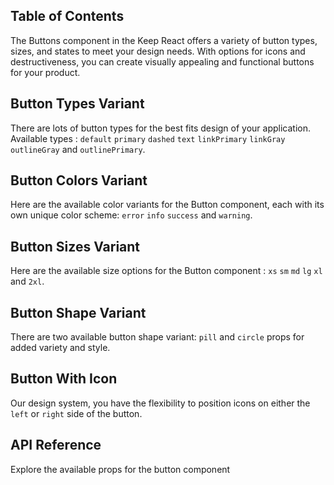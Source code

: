 
## Table of Contents

The Buttons component in the Keep React offers a variety of button types, sizes, and states to meet your design needs. With options for icons and destructiveness, you can create visually appealing and functional buttons for your product.

## Button Types Variant

There are lots of button types for the best fits design of your application. Available types : `default` `primary` `dashed` `text` `linkPrimary` `linkGray` `outlineGray` and `outlinePrimary`.

<CodePreview github="Button" code={KeepButtonTypeCode}>
  <KeepButtonType />
</CodePreview>

## Button Colors Variant

Here are the available color variants for the Button component, each with its own unique color scheme: `error` `info` `success` and `warning`.

<CodePreview github="Button" code={KeepButtonColorCode}>
  <KeepButtonColor />
</CodePreview>

## Button Sizes Variant

Here are the available size options for the Button component : `xs` `sm` `md` `lg` `xl` and `2xl`.

<CodePreview github="Button" code={KeepButtonSizeCode}>
  <KeepButtonSize />
</CodePreview>

## Button Shape Variant

There are two available button shape variant: `pill` and `circle` props for added variety and style.

<CodePreview github="Button" code={KeepButtonShapeCode}>
  <KeepButtonShape />
</CodePreview>

## Button With Icon

Our design system, you have the flexibility to position icons on either the `left` or `right` side of the button.

<CodePreview github="Button" code={KeepButtonIconCode}>
  <KeepButtonIcon />
</CodePreview>

## API Reference

Explore the available props for the button component

<ComponentApi data={buttonApiData} />
